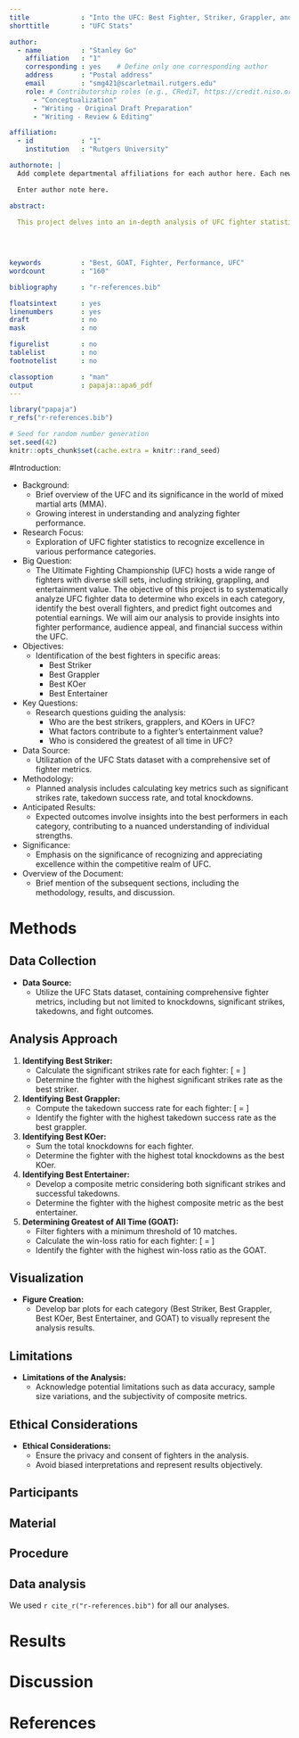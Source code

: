 ```yaml
---
title             : "Into the UFC: Best Fighter, Striker, Grappler, and Entertainer"
shorttitle        : "UFC Stats"

author: 
  - name          : "Stanley Go"
    affiliation   : "1"
    corresponding : yes    # Define only one corresponding author
    address       : "Postal address"
    email         : "smg421@scarletmail.rutgers.edu"
    role: # Contributorship roles (e.g., CRediT, https://credit.niso.org/)
      - "Conceptualization"
      - "Writing - Original Draft Preparation"
      - "Writing - Review & Editing"

affiliation:
  - id            : "1"
    institution   : "Rutgers University"

authornote: |
  Add complete departmental affiliations for each author here. Each new line herein must be indented, like this line.

  Enter author note here.

abstract: 
  
  This project delves into an in-depth analysis of UFC fighter statistics to identify and recognize excellence in various performance categories. The primary objective is to pinpoint the best fighters in distinct areas such as striking, grappling, knockout ability, and overall entertainment value. The study further aims to determine the greatest of all time (GOAT) by evaluating fighters based on their win-loss ratios. Leveraging a comprehensive dataset encompassing fighter metrics, the analysis employs key indicators such as significant strikes rate, takedown success rate, and total knockdowns. The anticipated results include detailed insights into the best striker, grappler, KOer, and entertainer, contributing to a comprehensive understanding of individual strengths within the competitive realm of UFC. Additionally, the study seeks to establish the GOAT by considering the historical performance of fighters with a minimum threshold of 10 matches. Through meticulous analysis and visualization, this project aims to offer a nuanced perspective on the unparalleled skills and accomplishments of UFC fighters across diverse categories.
  


  
keywords          : "Best, GOAT, Fighter, Performance, UFC"
wordcount         : "160"

bibliography      : "r-references.bib"

floatsintext      : yes
linenumbers       : yes
draft             : no
mask              : no

figurelist        : no
tablelist         : no
footnotelist      : no

classoption       : "man"
output            : papaja::apa6_pdf
---
```


```r
library("papaja")
r_refs("r-references.bib")
```

```r
# Seed for random number generation
set.seed(42)
knitr::opts_chunk$set(cache.extra = knitr::rand_seed)
```

#Introduction: 
  
  - Background:
      - Brief overview of the UFC and its significance in the world of mixed martial arts (MMA).
      - Growing interest in understanding and analyzing fighter performance.

  - Research Focus:
      - Exploration of UFC fighter statistics to recognize excellence in various performance categories.

  - Big Question:
      - The Ultimate Fighting Championship (UFC) hosts a wide range of fighters with diverse skill sets, including striking, grappling, and entertainment value. The objective of this project is to systematically analyze UFC fighter data to determine who excels in each category, identify the best overall fighters, and predict fight outcomes and potential earnings. We will aim our analysis to provide insights into fighter performance, audience appeal, and financial success within the UFC.

  - Objectives:
      - Identification of the best fighters in specific areas:
          - Best Striker
          - Best Grappler
          - Best KOer
          - Best Entertainer

  - Key Questions:
      - Research questions guiding the analysis:
          - Who are the best strikers, grapplers, and KOers in UFC?
          - What factors contribute to a fighter's entertainment value?
          - Who is considered the greatest of all time in UFC?

  - Data Source:
      - Utilization of the UFC Stats dataset with a comprehensive set of fighter metrics.

  - Methodology:
      - Planned analysis includes calculating key metrics such as significant strikes rate, takedown success rate, and total knockdowns.

  - Anticipated Results:
      - Expected outcomes involve insights into the best performers in each category, contributing to a nuanced understanding of individual strengths.

  - Significance:
      - Emphasis on the significance of recognizing and appreciating excellence within the competitive realm of UFC.

  - Overview of the Document:
      - Brief mention of the subsequent sections, including the methodology, results, and discussion.


# Methods
## Data Collection

- **Data Source:**
  - Utilize the UFC Stats dataset, containing comprehensive fighter metrics, including but not limited to knockdowns, significant strikes, takedowns, and fight outcomes.

## Analysis Approach

1. **Identifying Best Striker:**
   - Calculate the significant strikes rate for each fighter:
     \[ \text{Significant Strikes Rate} = \frac{\text{Total Significant Strikes Landed}}{\text{Total Significant Strikes Attempted}} \]
   - Determine the fighter with the highest significant strikes rate as the best striker.

2. **Identifying Best Grappler:**
   - Compute the takedown success rate for each fighter:
     \[ \text{Takedown Success Rate} = \frac{\text{Total Successful Takedowns}}{\text{Total Takedown Attempts}} \]
   - Identify the fighter with the highest takedown success rate as the best grappler.

3. **Identifying Best KOer:**
   - Sum the total knockdowns for each fighter.
   - Determine the fighter with the highest total knockdowns as the best KOer.

4. **Identifying Best Entertainer:**
   - Develop a composite metric considering both significant strikes and successful takedowns.
   - Determine the fighter with the highest composite metric as the best entertainer.

5. **Determining Greatest of All Time (GOAT):**
   - Filter fighters with a minimum threshold of 10 matches.
   - Calculate the win-loss ratio for each fighter:
     \[ \text{Win-Loss Ratio} = \frac{\text{Total Wins}}{\text{Total Wins + Total Losses}} \]
   - Identify the fighter with the highest win-loss ratio as the GOAT.

## Visualization

- **Figure Creation:**
  - Develop bar plots for each category (Best Striker, Best Grappler, Best KOer, Best Entertainer, and GOAT) to visually represent the analysis results.

## Limitations

- **Limitations of the Analysis:**
  - Acknowledge potential limitations such as data accuracy, sample size variations, and the subjectivity of composite metrics.

## Ethical Considerations

- **Ethical Considerations:**
  - Ensure the privacy and consent of fighters in the analysis.
  - Avoid biased interpretations and represent results objectively.

## Participants

## Material

## Procedure

## Data analysis
We used `r cite_r("r-references.bib")` for all our analyses.


# Results

# Discussion


\newpage

# References

::: {#refs custom-style="Bibliography"}
:::
